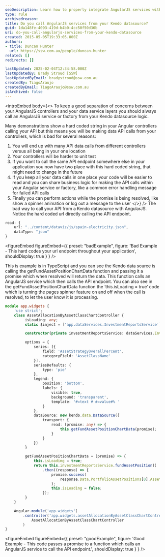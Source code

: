 ```yaml
---
seoDescription: Learn how to properly integrate AngularJS services with Kendo DataSource for cleaner code and better maintainability.
type: rule
archivedreason:
title: Do you call AngularJS services from your Kendo datasource?
guid: 1da148fe-4093-419d-b4b0-4cc50f50d36b
uri: do-you-call-angularjs-services-from-your-kendo-datasource
created: 2015-05-05T19:33:05.000Z
authors:
- title: Duncan Hunter
  url: https://ssw.com.au/people/duncan-hunter
related: []
redirects: []

lastUpdated: 2025-02-04T12:34:58.000Z
lastUpdatedBy: Brady Stroud [SSW]
lastUpdatedByEmail: bradystroud@ssw.com.au
createdBy: TiagoAraujo
createdByEmail: TiagoAraujo@ssw.com.au
isArchived: false
---
```


<introEmbed
  body={<>
To keep a good separation of concerns between your AngularJS controllers and your data service layers you should always call an AngularJS service or factory from your Kendo datasource logic.

Many demonstrations show a hard coded string in your Angular controllers calling your API but this means you will be making data API calls from your controllers, which is bad for several reasons:

1. You will end up with many API data calls from different controllers versus all being in your one location
2. Your controllers will be harder to unit test
3. If you want to call the same API endpoint somewhere else in your application you now have two place with this hard coded string, that might need to change in the future
4. If you keep all your data calls in one place your code will be easier to read and you can share business logic for making the API calls within your Angular service or factory, like a common error handling message for failed API calls
5. Finally you can perform actions while the promise is being resolved, like show a spinner animation or log out a message to the user
  </>}
/>
The bad way to call your API from a Kendo datasource with AngularJS. Notice the hard coded url directly calling the API endpoint.

```ts
read: {
    url: "../content/dataviz/js/spain-electricity.json",
    dataType: "json"
}
```

<figureEmbed figureEmbed={{
  preset: "badExample",
  figure: 'Bad Example - This hard codes your url endpoint throughout your application',
  shouldDisplay: true
} } />


This is example is in TypeScript and you can see the Kendo data source is calling the getFundAssetPositionChartData function and passing it a promise which when resolved will return the data. This function calls an AngularJS service which then calls the API endpoint. You can also see in the getFundAssetPositionChartData function the ‘this.isLoading = true’ code which is turning the pages spinner feature on and off when the call is resolved, to let the user know it is processing.

```ts
module app.widgets {
    'use strict';
    class AssetAllocationByAssetClassChartController {
         isLoading: any;
         static $inject = ['app.dataServices.InvestmentReportsService']

         constructor(private investmentReportsService: dataServices.InvestmentReportsService) { }

         options = {
             series: [{
                 field: 'AssetStrategyOverallPercent',
                 categoryField: 'AssetClassName'
             }],
             seriesDefaults: {
                 type: 'pie'
             },
             legend: {
                 position: 'bottom',
                 labels: {
                     visible: true,
                     background: 'transparent',
                     template: '#=text # #=value#% '
                 }
             },
             dataSource: new kendo.data.DataSource({
                 transport: {
                     read: (promise: any) => {
                         this.getFundAssetPositionChartData(promise);
                     }
                 }
             })
         }

         getFundAssetPositionChartData = (promise) => {
             this.isLoading = true;
             return this.investmentReportsService.fundAssetPosition()
                 .then((response) => {
                     promise.success(
                         response.Data.PortfolioAssetPositions[0].AssetClassDetailList
                     );
                     this.isLoading = false;
                 });
         }
    }

    Angular.module('app.widgets')
        .controller('app.widgets.assetAllocationByAssetClassChartController',
            AssetAllocationByAssetClassChartController
        )
}
```

<figureEmbed figureEmbed={{
  preset: "goodExample",
  figure: 'Good Example - This code passes a promise to a function which calls an AngularJS service to call the API endpoint.',
  shouldDisplay: true
} } />
